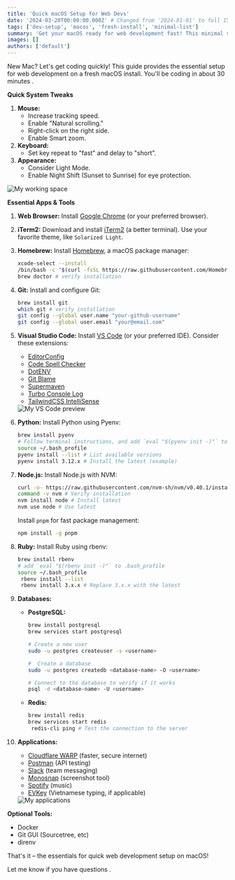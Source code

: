 ```yaml
---
title: 'Quick macOS Setup for Web Devs'
date: '2024-03-20T00:00:00.000Z' # Changed from '2024-01-01' to full ISO format
tags: ['dev-setup', 'macos', 'fresh-install', 'minimal-list']
summary: 'Get your macOS ready for web development fast! This minimal setup guide will have you coding within 30 minutes.'
images: []
authors: ['default']
---
```


New Mac? Let's get coding quickly! This guide provides the essential setup for web development on a fresh macOS install. You'll be coding in about 30 minutes <Twemoji emoji="love-you-gesture" />.

**Quick System Tweaks**

1.  **Mouse:**
    - Increase tracking speed.
    - Enable "Natural scrolling."
    - Right-click on the right side.
    - Enable Smart zoom.
2.  **Keyboard:**
    - Set key repeat to "fast" and delay to "short".
3.  **Appearance:**
    - Consider Light Mode.
    - Enable Night Shift (Sunset to Sunrise) for eye protection.

<img src="/static/images/my-working-space.png" alt="My working space" />

**Essential Apps & Tools**

1.  **Web Browser:** Install [Google Chrome](https://www.google.com/chrome/) (or your preferred browser).

2.  **iTerm2:** Download and install [iTerm2](https://iterm2.com/) (a better terminal). Use your favorite theme, like `Solarized Light`.

3.  **Homebrew:** Install [Homebrew](https://brew.sh/), a macOS package manager:

    ```bash
    xcode-select --install
    /bin/bash -c "$(curl -fsSL https://raw.githubusercontent.com/Homebrew/install/HEAD/install.sh)"
    brew doctor # verify installation
    ```

4.  **Git:** Install and configure Git:

    ```bash
    brew install git
    which git # verify installation
    git config --global user.name "your-github-username"
    git config --global user.email "your@email.com"
    ```

5.  **Visual Studio Code:** Install [VS Code](https://code.visualstudio.com/) (or your preferred IDE). Consider these extensions:

    - [EditorConfig](https://marketplace.visualstudio.com/items?itemName=EditorConfig.EditorConfig)
    - [Code Spell Checker](https://marketplace.visualstudio.com/items?itemName=streetsidesoftware.code-spell-checker)
    - [DotENV](https://marketplace.visualstudio.com/items?itemName=mikestead.dotenv)
    - [Git Blame](https://marketplace.visualstudio.com/items?itemName=waderyan.gitblame)
    - [Supermaven](https://marketplace.visualstudio.com/items?itemName=supermaven.supermaven)
    - [Turbo Console Log](https://marketplace.visualstudio.com/items?itemName=ChakrounAnas.turbo-console-log)
    - [TailwindCSS IntelliSense](https://marketplace.visualstudio.com/items?itemName=bradlc.vscode-tailwindcss)

    <img src="/static/images/vs-code-preview.png" alt="My VS Code preview" />

6.  **Python:** Install Python using Pyenv:

    ```bash
    brew install pyenv
    # Follow terminal instructions, and add `eval "$(pyenv init -)"` to .bash_profile
    source ~/.bash_profile
    pyenv install --list # List available versions
    pyenv install 3.12.x # Install the latest (example)
    ```

7.  **Node.js:** Install Node.js with NVM:

    ```bash
    curl -o- https://raw.githubusercontent.com/nvm-sh/nvm/v0.40.1/install.sh | bash
    command -v nvm # Verify installation
    nvm install node # Install latest
    nvm use node # Use latest
    ```

    Install `pnpm` for fast package management:

    ```bash
    npm install -g pnpm
    ```

8.  **Ruby:** Install Ruby using rbenv:

    ```bash
    brew install rbenv
    # add `eval "$(rbenv init -)"` to .bash_profile
    source ~/.bash_profile
     rbenv install --list
     rbenv install 3.x.x # Replace 3.x.x with the latest
    ```

9.  **Databases:**

    - **PostgreSQL:**

      ```bash
      brew install postgresql
      brew services start postgresql
      ```

      ```bash
      # Create a new user
      sudo -u postgres createuser -s <username>

      #  Create a database
      sudo -u postgres createdb <database-name> -O <username>

      # Connect to the database to verify if it works
      psql -d <database-name> -U <username>
      ```

    - **Redis:**
      ```bash
      brew install redis
      brew services start redis
       redis-cli ping # Test the connection to the server
      ```

10. **Applications:**

    - [Cloudflare WARP](https://one.one.one.one/) (faster, secure internet)
    - [Postman](https://www.postman.com/) (API testing)
    - [Slack](https://slack.com/) (team messaging)
    - [Monosnap](https://monosnap.com/) (screenshot tool)
    - [Spotify](https://www.spotify.com/) (music)
    - [EVKey](https://evkeyvn.com/) (Vietnamese typing, if applicable)

    <img src="/static/images/mac-apps.png" alt="My applications" />

**Optional Tools:**

- Docker
- Git GUI (Sourcetree, etc)
- direnv

That's it – the essentials for quick web development setup on macOS!

Let me know if you have questions <Twemoji emoji="clinking-beer-mugs" />.
